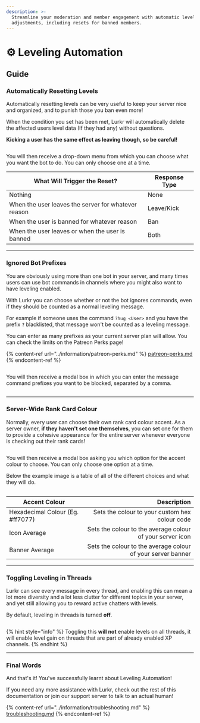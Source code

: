 ```yaml
---
description: >-
  Streamline your moderation and member engagement with automatic level
  adjustments, including resets for banned members.
---
```



# ⚙️ Leveling Automation

## Guide

### Automatically Resetting Levels

Automatically resetting levels can be very useful to keep your server nice and organized, and to punish those you ban even more!

When the condition you set has been met, Lurkr will automatically delete the affected users level data (If they had any) without questions.&#x20;

**Kicking a user has the same effect as leaving though, so be careful!**

<figure><img src="../.gitbook/assets/Discord_TymTAMnjbV.png" alt=""><figcaption></figcaption></figure>

You will then receive a drop-down menu from which you can choose what you want the bot to do. You can only choose one at a time.

| **What Will Trigger the Reset?**                    | **Response Type** |
| --------------------------------------------------- | ----------------- |
| Nothing                                             | None              |
| When the user leaves the server for whatever reason | Leave/Kick        |
| When the user is banned for whatever reason         | Ban               |
| When the user leaves or when the user is banned     | Both              |

***

### Ignored Bot Prefixes

You are obviously using more than one bot in your server, and many times users can use bot commands in channels where you might also want to have leveling enabled.

With Lurkr you can choose whether or not the bot ignores commands, even if they should be counted as a normal leveling message.

For example if someone uses the command `?hug <User>` and you have the prefix `?` blacklisted, that message won't be counted as a leveling message.

You can enter as many prefixes as your current server plan will allow. You can check the limits on the Patreon Perks page!

{% content-ref url="../information/patreon-perks.md" %}
[patreon-perks.md](../information/patreon-perks.md)
{% endcontent-ref %}

<figure><img src="../.gitbook/assets/Discord_YMhdljlGbS.png" alt=""><figcaption></figcaption></figure>

You will then receive a modal box in which you can enter the message command prefixes you want to be blocked, separated by a comma.

<figure><img src="https://i.imgur.com/8rrblnf.png" alt=""><figcaption></figcaption></figure>

***

### Server-Wide Rank Card Colour

Normally, every user can choose their own rank card colour accent. As a server owner, **if they haven't set one themselves**, you can set one for them to provide a cohesive appearance for the entire server whenever everyone is checking out their rank cards!

<figure><img src="../.gitbook/assets/Discord_uurV72g0Fj.png" alt=""><figcaption></figcaption></figure>

You will then receive a modal box asking you which option for the accent colour to choose. You can only choose one option at a time.&#x20;

Below the example image is a table of all of the different choices and what they will do.

<figure><img src="../.gitbook/assets/Discord_6e1IeynbEU.png" alt=""><figcaption></figcaption></figure>

| Accent Colour                    |                                                 Description |
| -------------------------------- | ----------------------------------------------------------: |
| Hexadecimal Colour (Eg. #ff7077) |              Sets the colour to your custom hex colour code |
| Icon Average                     |   Sets the colour to the average colour of your server icon |
| Banner Average                   | Sets the colour to the average colour of your server banner |

***

### Toggling Leveling in Threads

Lurkr can see every message in every thread, and enabling this can mean a lot more diversity and a lot less clutter for different topics in your server, and yet still allowing you to reward active chatters with levels.&#x20;

By default, leveling in threads is turned **off**.

<figure><img src="../.gitbook/assets/Discord_OtotKKrjXA.png" alt=""><figcaption></figcaption></figure>

{% hint style="info" %}
Toggling this **will not** enable levels on all threads, it will enable level gain on threads that are part of already enabled XP channels.&#x20;
{% endhint %}

***

### Final Words <a href="#final-words" id="final-words"></a>

And that's it! You've successfully learnt about Leveling Automation!

If you need any more assistance with Lurkr, check out the rest of this documentation or join our support server to talk to an actual human!

{% content-ref url="../information/troubleshooting.md" %}
[troubleshooting.md](../information/troubleshooting.md)
{% endcontent-ref %}
